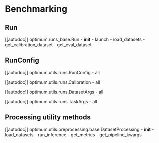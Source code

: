 
<!--Copyright 2022 The HuggingFace Team. All rights reserved.
Licensed under the Apache License, Version 2.0 (the "License"); you may not use this file except in compliance with
the License. You may obtain a copy of the License at
http://www.apache.org/licenses/LICENSE-2.0
Unless required by applicable law or agreed to in writing, software distributed under the License is distributed on
an "AS IS" BASIS, WITHOUT WARRANTIES OR CONDITIONS OF ANY KIND, either express or implied. See the License for the
specific language governing permissions and limitations under the License.
-->

# Benchmarking

## Run

[[autodoc]] optimum.runs_base.Run
    - __init__
    - launch
    - load_datasets
    - get_calibration_dataset
    - get_eval_dataset

## RunConfig

[[autodoc]] optimum.utils.runs.RunConfig
    - all

[[autodoc]] optimum.utils.runs.Calibration
    - all

[[autodoc]] optimum.utils.runs.DatasetArgs
    - all

[[autodoc]] optimum.utils.runs.TaskArgs
    - all

## Processing utility methods

[[autodoc]] optimum.utils.preprocessing.base.DatasetProcessing
    - __init__
    - load_datasets
    - run_inference
    - get_metrics
    - get_pipeline_kwargs
